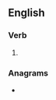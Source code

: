 ==English==

===Verb===
{{head|en|verb form}}

# {{en-third-person singular of|grease}}

===Anagrams===
* {{l|en|regases}}